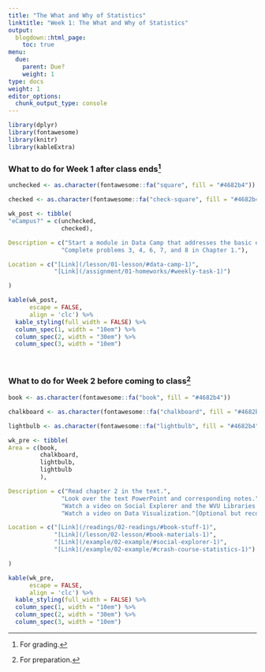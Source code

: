```yaml
---
title: "The What and Why of Statistics"
linktitle: "Week 1: The What and Why of Statistics"
output:
  blogdown::html_page:
    toc: true
menu:
  due:
    parent: Due?
    weight: 1
type: docs
weight: 1
editor_options: 
  chunk_output_type: console
---
```


```r
library(dplyr)
library(fontawesome)
library(knitr)
library(kableExtra)
```

### What to do for Week 1 after class ends^[For grading.]

```r
unchecked <- as.character(fontawesome::fa("square", fill = "#4682b4"))

checked <- as.character(fontawesome::fa("check-square", fill = "#4682b4"))

wk_post <- tibble(
"eCampus?" = c(unchecked, 
               checked),

Description = c("Start a module in Data Camp that addresses the basic elements of R",
               "Complete problems 3, 4, 6, 7, and 8 in Chapter 1."),

Location = c("[Link](/lesson/01-lesson/#data-camp-1)", 
             "[Link](/assignment/01-homeworks/#weekly-task-1)")

)
```

```r
kable(wk_post, 
      escape = FALSE,
      align = 'clc') %>%
  kable_styling(full_width = FALSE) %>%
  column_spec(1, width = "10em") %>%
  column_spec(2, width = "30em") %>%
  column_spec(3, width = "10em")
```

<br />

### What to do for Week 2 before coming to class^[For preparation.]

```r
book <- as.character(fontawesome::fa("book", fill = "#4682b4"))

chalkboard <- as.character(fontawesome::fa("chalkboard", fill = "#4682b4"))

lightbulb <- as.character(fontawesome::fa("lightbulb", fill = "#4682b4"))

wk_pre <- tibble(
Area = c(book, 
         chalkboard, 
         lightbulb,
         lightbulb
         ),

Description = c("Read chapter 2 in the text.",
               "Look over the text PowerPoint and corresponding notes.",
               "Watch a video on Social Explorer and the WVU Libraries Database.",
               "Watch a video on Data Visualization.^[Optional but recommended]"),

Location = c("[Link](/readings/02-readings/#book-stuff-1)", 
             "[Link](/lesson/02-lesson/#book-materials-1)",
             "[Link](/example/02-example/#social-explorer-1)",
             "[Link](/example/02-example/#crash-course-statistics-1)")

)

```

```r
kable(wk_pre, 
      escape = FALSE,
      align = 'clc') %>%
  kable_styling(full_width = FALSE) %>%
  column_spec(1, width = "10em") %>%
  column_spec(2, width = "30em") %>%
  column_spec(3, width = "10em")
```

